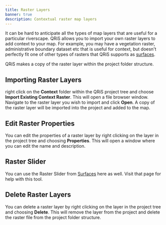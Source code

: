 ```yaml
---
title: Raster Layers
banner: true
description: Contextual raster map layers
---
```


It can be hard to anticipate all the types of map layers that are useful for a particular riverscape. QRiS allows you to import your own raster layers to add context to your map. For example, you may have a vegetation raster, administrative boundary dataset etc that is useful for context, but doesn't perfectly fit one of other types of rasters that QRiS supports as [surfaces](/software-help/surfaces).

QRiS makes a copy of the raster layer within the project folder structure.

## Importing Raster Layers

right click on the **Context** folder within the QRiS project tree and choose **Import Existing Context Raster**. This will open a file browser window. Navigate to the raster layer you wish to import and click **Open**. A copy of the raster layer will be imported into the project and added to the map.

## Edit Raster Properties

You can edit the properties of a raster layer by right clicking on the layer in the project tree and choosing **Properties**. This will open a window where you can edit the name and description.

## Raster Slider

You can use the Raster Slider from [Surfaces](/software-help/Inputs/surfaces) here as well. Visit that page for help with this tool.

## Delete Raster Layers

You can delete a raster layer by right clicking on the layer in the project tree and choosing **Delete**. This will remove the layer from the project and delete the raster file from the project folder structure.